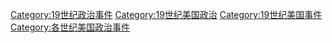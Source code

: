 [[Category:19世纪政治事件|Category:19世纪政治事件]]
[[Category:19世纪美国政治|Category:19世纪美国政治]]
[[Category:19世纪美国事件|Category:19世纪美国事件]]
[[Category:各世纪美国政治事件|Category:各世纪美国政治事件]]